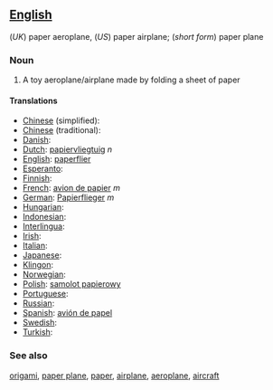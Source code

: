 ==[[English]]==
(''UK'') paper aeroplane, (''US'') paper airplane; (''short form'') paper plane

===Noun===

# A toy aeroplane/airplane made by folding a sheet of paper

====Translations====
*[[Chinese]] (simplified): [[]]
*[[Chinese]] (traditional): [[]]
*[[Danish]]: [[]]
*[[Dutch]]: [[papiervliegtuig]] ''n''
*[[English]]: [[paperflier]]
*[[Esperanto]]: [[]]
*[[Finnish]]: [[]]
*[[French]]: [[avion de papier]] ''m''
*[[German]]: [[Papierflieger]] ''m''
*[[Hungarian]]: [[]]
*[[Indonesian]]: [[]]
*[[Interlingua]]: [[]]
*[[Irish]]: [[]]
*[[Italian]]: [[]]
*[[Japanese]]: [[]]
*[[Klingon]]: [[]]
*[[Norwegian]]: [[]]
*[[Polish]]: [[samolot papierowy]]
*[[Portuguese]]: [[]]
*[[Russian]]: [[]]
*[[Spanish]]: [[avión de papel]]
*[[Swedish]]: [[]]
*[[Turkish]]: [[]]

===See also===
[[origami]], [[paper plane]], [[paper]], [[airplane]], [[aeroplane]], [[aircraft]]